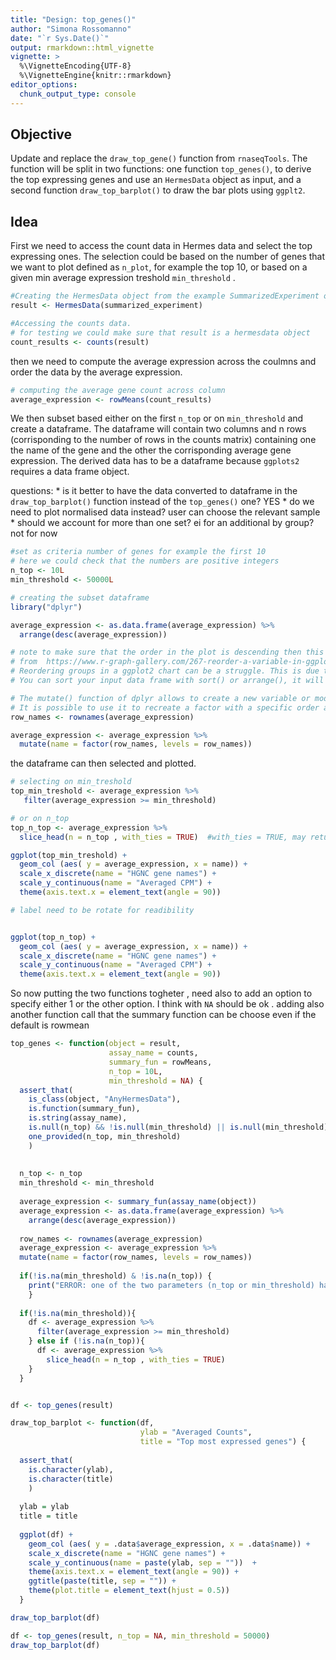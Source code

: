 ```yaml
---
title: "Design: top_genes()"
author: "Simona Rossomanno"
date: "`r Sys.Date()`"
output: rmarkdown::html_vignette
vignette: >
  %\VignetteEncoding{UTF-8}
  %\VignetteEngine{knitr::rmarkdown}
editor_options: 
  chunk_output_type: console
---
```


## Objective

Update and replace the `draw_top_gene()` function from `rnaseqTools`. The function will be split in two functions: one function  `top_genes()`, to derive the top expressing genes and use an `HermesData` object as input, and a second function `draw_top_barplot()` to draw the bar plots using `ggplt2`.

## Idea
First we need to access the count data in Hermes data and select the top expressing ones. The selection could be based on the number of genes that we want to plot defined as `n_plot`, for example the top 10, or based on a given min average expression treshold `min_threshold` .

```r
#Creating the HermesData object from the example SummarizedExperiment object.
result <- HermesData(summarized_experiment)

#Accessing the counts data.
# for testing we could make sure that result is a hermesdata object 
count_results <- counts(result)

```
then we need to compute the average expression across the coulmns and order the data by the average expression.  

```r
# computing the average gene count across column
average_expression <- rowMeans(count_results)

```


We then subset based either on the first `n_top` or on `min_threshold` and create a dataframe. The dataframe will contain two columns and n rows (corrisponding to the number of rows in the counts matrix) containing one the name of the gene and the other the corrisponding average gene expression. The derived data has to be a dataframe because  `ggplots2` requires a data frame object. 

questions: 
    * is it better to have the data converted to dataframe in the `draw_top_barplot()` function instead of the `top_genes()` one? YES
    * do we need to plot normalised data instead? user can choose the relevant sample
    * should we account for more than one set? ei for an additional by group? not for now

```r
#set as criteria number of genes for example the first 10
# here we could check that the numbers are positive integers
n_top <- 10L
min_threshold <- 50000L

# creating the subset dataframe 
library("dplyr")

average_expression <- as.data.frame(average_expression) %>%
  arrange(desc(average_expression))

# note to make sure that the order in the plot is descending then this need to be taken in account:
# from  https://www.r-graph-gallery.com/267-reorder-a-variable-in-ggplot2.html
# Reordering groups in a ggplot2 chart can be a struggle. This is due to the fact that ggplot2 takes into account the order of the factor levels, not the order you observe in your data frame. 
# You can sort your input data frame with sort() or arrange(), it will never have any  impact on your ggplot2 output.

# The mutate() function of dplyr allows to create a new variable or modify an existing one. 
# It is possible to use it to recreate a factor with a specific order and then use that in the ggplot call
row_names <- rownames(average_expression)

average_expression <- average_expression %>%
  mutate(name = factor(row_names, levels = row_names))

``` 
the dataframe can then selected and  plotted. 

```r
# selecting on min_treshold
top_min_treshold <- average_expression %>%
   filter(average_expression >= min_threshold)

# or on n_top
top_n_top <- average_expression %>%
  slice_head(n = n_top , with_ties = TRUE)  #with_ties = TRUE, may return more rows than you request. 

ggplot(top_min_treshold) +
  geom_col (aes( y = average_expression, x = name)) +
  scale_x_discrete(name = "HGNC gene names") +
  scale_y_continuous(name = "Averaged CPM") +
  theme(axis.text.x = element_text(angle = 90))

# label need to be rotate for readibility


ggplot(top_n_top) +
  geom_col (aes( y = average_expression, x = name)) +
  scale_x_discrete(name = "HGNC gene names") +
  scale_y_continuous(name = "Averaged CPM") +
  theme(axis.text.x = element_text(angle = 90))


``` 

So now putting the two functions togheter , need also to add an option to specify either 1 or the other option. I think with `NA` should be ok . adding also another function call that the summary function can be choose even if the default is rowmean

```r
top_genes <- function(object = result,
                      assay_name = counts, 
                      summary_fun = rowMeans, 
                      n_top = 10L, 
                      min_threshold = NA) {
  assert_that(
    is_class(object, "AnyHermesData"),
    is.function(summary_fun),
    is.string(assay_name),
    is.null(n_top) && !is.null(min_threshold) || is.null(min_threshold) && !is.null(n_top), 
    one_provided(n_top, min_threshold)
    )
  
  
  n_top <- n_top
  min_threshold <- min_threshold
 
  average_expression <- summary_fun(assay_name(object))
  average_expression <- as.data.frame(average_expression) %>%
    arrange(desc(average_expression))
  
  row_names <- rownames(average_expression)
  average_expression <- average_expression %>%
  mutate(name = factor(row_names, levels = row_names))
  
  if(!is.na(min_threshold) & !is.na(n_top)) {
    print("ERROR: one of the two parameters (n_top or min_threshold) has to be NA")
    }
  
  if(!is.na(min_threshold)){
    df <- average_expression %>%
      filter(average_expression >= min_threshold)
    } else if (!is.na(n_top)){
      df <- average_expression %>%
        slice_head(n = n_top , with_ties = TRUE)  
    }
  }


df <- top_genes(result)

draw_top_barplot <- function(df, 
                             ylab = "Averaged Counts", 
                             title = "Top most expressed genes") {
  
  assert_that(
    is.character(ylab),
    is.character(title)
    )
  
  ylab = ylab
  title = title
  
  ggplot(df) +
    geom_col (aes( y = .data$average_expression, x = .data$name)) +
    scale_x_discrete(name = "HGNC gene names") +
    scale_y_continuous(name = paste(ylab, sep = ""))  +
    theme(axis.text.x = element_text(angle = 90)) +
    ggtitle(paste(title, sep = "")) +
    theme(plot.title = element_text(hjust = 0.5))
  }

draw_top_barplot(df)

df <- top_genes(result, n_top = NA, min_threshold = 50000)
draw_top_barplot(df)

``` 
